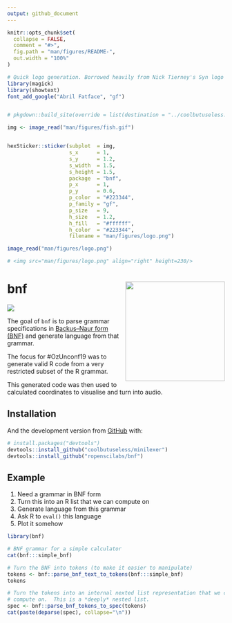 ```yaml
---
output: github_document
---
```


<!-- README.md is generated from README.Rmd. Please edit that file -->

```r
knitr::opts_chunk$set(
  collapse = FALSE,
  comment = "#>",
  fig.path = "man/figures/README-",
  out.width = "100%"
)
```


```r
# Quick logo generation. Borrowed heavily from Nick Tierney's Syn logo process
library(magick)
library(showtext)
font_add_google("Abril Fatface", "gf")


# pkgdown::build_site(override = list(destination = "../coolbutuseless.github.io/package/devout"))
```


```r
img <- image_read("man/figures/fish.gif")


hexSticker::sticker(subplot  = img,
                    s_x      = 1,
                    s_y      = 1.2,
                    s_width  = 1.5,
                    s_height = 1.5,
                    package  = "bnf",
                    p_x      = 1,
                    p_y      = 0.6,
                    p_color  = "#223344",
                    p_family = "gf",
                    p_size   = 9,
                    h_size   = 1.2,
                    h_fill   = "#ffffff",
                    h_color  = "#223344",
                    filename = "man/figures/logo.png")

image_read("man/figures/logo.png")

# <img src="man/figures/logo.png" align="right" height=230/>
```


# bnf <img src="man/figures/logo.png" align="right" height=230/>

<!-- badges: start -->
![](https://img.shields.io/badge/very-experimental-orange.svg)
<!-- badges: end -->

The goal of `bnf` is to parse grammar specifications in 
[Backus–Naur form (BNF)](https://en.wikipedia.org/wiki/Backus%E2%80%93Naur_form) 
and generate language from that grammar.

The focus for #OzUnconf19 was to generate valid R code from a very restricted
subset of the R grammar.

This generated code was then used to calculated coordinates to visualise and turn into audio.

## Installation

And the development version from [GitHub](https://github.com/) with:

``` r
# install.packages("devtools")
devtools::install_github("coolbutuseless/minilexer")
devtools::install_github("ropenscilabs/bnf")
```
## Example

1. Need a grammar in BNF form
2. Turn this into an R list that we can compute on
3. Generate language from this grammar
4. Ask R to `eval()` this language
5. Plot it somehow


```r
library(bnf)

# BNF grammar for a simple calculator
cat(bnf:::simple_bnf)

# Turn the BNF into tokens (to make it easier to manipulate)
tokens <- bnf::parse_bnf_text_to_tokens(bnf:::simple_bnf)
tokens

# Turn the tokens into an internal nexted list representation that we can 
# compute on.  This is a *deeply* nested list.
spec <- bnf::parse_bnf_tokens_to_spec(tokens)
cat(paste(deparse(spec), collapse="\n"))
```


```r

```







